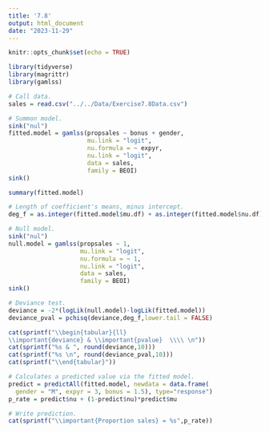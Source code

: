 ```yaml
---
title: '7.8'
output: html_document
date: "2023-11-29"
---
```



```r
knitr::opts_chunk$set(echo = TRUE)
```

```r
library(tidyverse)
library(magrittr)
library(gamlss)
```

```r
# Call data.
sales = read.csv("../../Data/Exercise7.8Data.csv")
```

```r
# Summon model.
sink("nul")
fitted.model = gamlss(propsales ~ bonus + gender,
                      mu.link = "logit", 
                      nu.formula = ~ expyr, 
                      nu.link = "logit",
                      data = sales,
                      family = BEOI)
sink()

summary(fitted.model)

# Length of coefficient's means, minus intercept.
deg_f = as.integer(fitted.model$mu.df) + as.integer(fitted.model$nu.df) - 2
```

```r
# Null model.
sink("nul")
null.model = gamlss(propsales ~ 1,
                    mu.link = "logit", 
                    nu.formula = ~ 1, 
                    nu.link = "logit",
                    data = sales,
                    family = BEOI)
sink()

# Deviance test.
deviance = -2*(logLik(null.model)-logLik(fitted.model))
deviance_pval = pchisq(deviance,deg_f,lower.tail = FALSE)

cat(sprintf("\\begin{tabular}{ll}
\\important{deviance} & \\important{pvalue}  \\\\ \n"))
cat(sprintf("%s & ", round(deviance,10)))
cat(sprintf("%s \n", round(deviance_pval,10)))
cat(sprintf("\\end{tabular}"))
```

```r
# Calculates a predicted value via the fitted model.
predict = predictAll(fitted.model, newdata = data.frame(
  gender = "M", expyr = 3, bonus = 1.5), type="response")
p_rate = predict$nu + (1-predict$nu)*predict$mu

# Write prediction.  
cat(sprintf("\\important{Proportion sales} = %s",p_rate))
```
